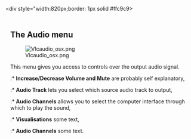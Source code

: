 <div style="width:820px;border: 1px solid #ffc9c9>
{{vlc_MacOS_toc}}
<div style="padding: .4em .9em .9em">

== The Audio menu ==

[[Image:Vlcaudio_osx.png]]

This menu gives you access to controls over the output audio signal.

:* '''Increase/Decrease Volume and Mute''' are probably self explanatory,
:* '''Audio Track''' lets you select which source audio track to output,
:* '''Audio Channels''' allows you to select the computer interface through which to play the sound,
:* '''Visualisations''' some text,
:* '''Audio Channels''' some text.

</div>
</div>